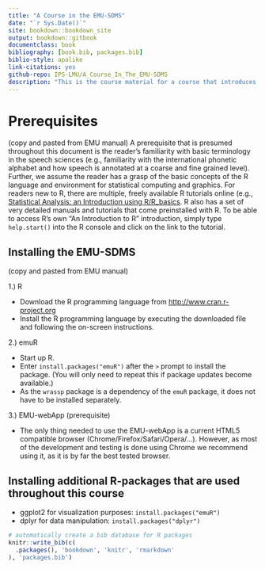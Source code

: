 ```yaml
--- 
title: "A Course in the EMU-SDMS"
date: "`r Sys.Date()`"
site: bookdown::bookdown_site
output: bookdown::gitbook
documentclass: book
bibliography: [book.bib, packages.bib]
biblio-style: apalike
link-citations: yes
github-repo: IPS-LMU/A_Course_In_The_EMU-SDMS
description: "This is the course material for a course that introduces users to the EMU-SDMS."
---
```


# Prerequisites

(copy and pasted from EMU manual)
A prerequisite that is presumed throughout this document is the reader's familiarity with basic terminology in the speech sciences (e.g., familiarity with the international phonetic alphabet and how speech is annotated at a coarse and fine grained level). Further, we assume the reader has a grasp of the basic concepts of the R language and environment for statistical computing and graphics. For readers new to R, there are multiple, freely available R tutorials online (e.g., [Statistical Analysis: an Introduction using R/R\_basics](https://en.wikibooks.org/wiki/Statistical\_Analysis:\_an\_Introduction\_using\_R/R\_basics). R also has a set of very detailed manuals and tutorials that come preinstalled with R. To be able to access R's own "An Introduction to R" introduction, simply type `help.start()` into the R console and click on the link to the tutorial.

## Installing the EMU-SDMS

(copy and pasted from EMU manual)

1.) R

- Download the R programming language from  [http://www.cran.r-project.org](www.cran.r-project.org)
- Install the R programming language by executing the downloaded file and following the on-screen instructions.


2.) emuR

- Start up R.
- Enter `install.packages("emuR")` after the `>` prompt to install the package. (You will only need to repeat this if package updates become available.)
- As the `wrassp` package is a dependency of the `emuR` package, it does not have to be installed separately.

3.) EMU-webApp (prerequisite)

- The only thing needed to use the EMU-webApp is a current HTML5 compatible browser (Chrome/Firefox/Safari/Opera/...). However, as most of the development and testing is done using Chrome we recommend using it, as it is by far the best tested browser.

## Installing additional R-packages that are used throughout this course

- ggplot2 for visualization purposes: `install.packages("emuR")`
- dplyr for data manipulation: `install.packages("dplyr")`


```r
# automatically create a bib database for R packages
knitr::write_bib(c(
  .packages(), 'bookdown', 'knitr', 'rmarkdown'
), 'packages.bib')
```
